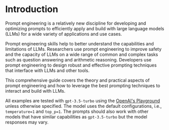# Introduction

Prompt engineering is a relatively new discipline for developing and optimizing prompts to efficiently apply and build with large language models (LLMs) for a wide variety of applications and use cases.

Prompt engineering skills help to better understand the capabilities and limitations of LLMs. Researchers use prompt engineering to improve safety and the capacity of LLMs on a wide range of common and complex tasks such as question answering and arithmetic reasoning. Developers use prompt engineering to design robust and effective prompting techniques that interface with LLMs and other tools. 

This comprehensive guide covers the theory and practical aspects of prompt engineering and how to leverage the best prompting techniques to interact and build with LLMs. 

All examples are tested with `gpt-3.5-turbo` using the [OpenAI's Playground](https://platform.openai.com/playground) unless otherwise specified. The model uses the default configurations, i.e., `temperature=1` and `top_p=1`. The prompts should also work with other models that have similar capabilities as `gpt-3.5-turbo` but the model responses may vary.